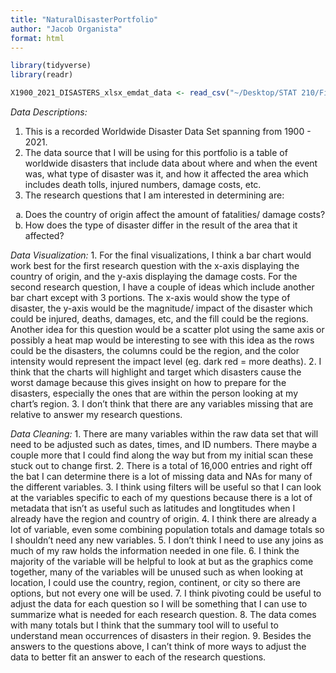 ```yaml
---
title: "NaturalDisasterPortfolio"
author: "Jacob Organista"
format: html
---
```


```r
library(tidyverse)
library(readr)
```

```r
X1900_2021_DISASTERS_xlsx_emdat_data <- read_csv("~/Desktop/STAT 210/Final Portfolio/DISASTERS/1900_2021_DISASTERS.xlsx - emdat data.csv")
```


*Data Descriptions:*

1. This is a recorded Worldwide Disaster Data Set spanning from 1900 - 2021.
2. The data source that I will be using for this portfolio is a table of worldwide disasters that include data about where and when the event was, what type of disaster was it, and how it affected the area which includes death tolls, injured numbers, damage costs, etc. 
3. The research questions that I am interested in determining are:
  a. Does the country of origin affect the amount of fatalities/ damage costs?
  b. How does the type of disaster differ in the result of the area that it affected?
  
*Data Visualization:*
1. For the final visualizations, I think a bar chart would work best for the first research question with the x-axis displaying the country of origin, and the y-axis displaying the damage costs. For the second research question, I have a couple of ideas which include another bar chart except with 3 portions. The x-axis would show the type of disaster, the y-axis would be the magnitude/ impact of the disaster which could be injured, deaths, damages, etc, and the fill could be the regions. Another idea for this question would be a scatter plot using the same axis or possibly a heat map would be interesting to see with this idea as the rows could be the disasters, the columns could be the region, and the color intensity would represent the impact level (eg. dark red = more deaths). 
2. I think that the charts will highlight and target which disasters cause the worst damage because this gives insight on how to prepare for the disasters, especially the ones that are within the person looking at my chart's region.
3. I don't think that there are any variables missing that are relative to answer my research questions.

*Data Cleaning:*
1. There are many variables within the raw data set that will need to be adjusted such as dates, times, and  ID numbers. There maybe a couple more that I could find along the way but from my initial scan these stuck out to change first.
2. There is a total of 16,000 entries and right off the bat I can determine there is a lot of missing data and NAs for many of the different variables.
3. I think using filters will be useful so that I can look at the variables specific to each of my questions because there is a lot of metadata that isn't as useful such as latitudes and longtitudes when I already have the region and country of origin.
4. I think there are already a lot of variable, even some combining population totals and damage totals so I shouldn't need any new variables.
5. I don't think I need to use any joins as much of my raw holds the information needed in one file. 
6. I think the majority of the variable will be helpful to look at but as the graphics come together, many of the variables will be unused such as when looking at location, I could use the country, region, continent, or city so there are options, but not every one will be used.
7. I think pivoting could be useful to adjust the data for each question so I will be something that I can use to summarize what is needed for each research question.
8. The data comes with many totals but I think that the summary tool will to useful to understand mean occurrences of disasters in their region.
9. Besides the answers to the questions above, I can't think of more ways to adjust the data to better fit an answer to each of the research questions.

